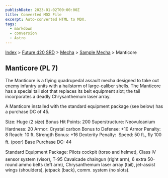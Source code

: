 ```yaml
---
publishDate: 2023-01-02T00:00:00Z
title: Converted MDX File
excerpt: Auto-converted HTML to MDX.
tags:
  - markdown
  - conversion
  - Astro
---
```






[Index](-index) > [Future d20 SRD](future-d20-srd-index) > [Mecha](future-d20-srd-mecha-index) > [Sample Mecha](future-d20-srd-mecha-sample-mecha-index) > Manticore




## Manticore (PL 7)


The Manticore is a flying quadrupedal assault mecha designed to take out enemy infantry units with a hailstorm of large-caliber shells. The Manticore has a special tail slot that replaces its belt equipment slot; the tail incorporates a deadly Chrysanthemum laser array.


A Manticore installed with the standard equipment package (see below) has a purchase DC of 45.



Size: Huge (2 size)
Bonus Hit Points: 200
Superstructure: Neovulcanium
Hardness: 20
Armor: Crystal carbon
Bonus to Defense: +10
Armor Penalty: 8
Reach: 10 ft.
Strength Bonus: +16
Dexterity Penalty: 
Speed: 50 ft., fly 100 ft. (poor)
Base Purchase DC: 44


Standard Equipment Package: Pilots cockpit (torso and helmet), Class IV sensor system (visor), T-95 Cavalcade chaingun (right arm), 6 extra 50-round ammo belts (left arm), Chrysanthemum laser array (tail), jet-assist wings (shoulders), jetpack (back), comm. system (no slots).



